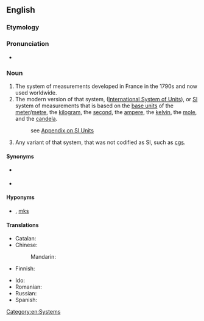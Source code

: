 {{also|metric-system}}
==English==

===Etymology===
{{rfe|lang=en}}

===Pronunciation===
* {{IPA|/ˈmɛtɹɪk ˌsɪstəm/|lang=en}}

===Noun===
{{en-noun|?}}

# The system of measurements developed in France in the 1790s and now used worldwide.
# The modern version of that system, {{w|Systeme Internationale d'Unites}} ([[International System of Units]]), or [[SI]] system of measurements that is based on the [[base unit]]s of the [[meter]]/[[metre]], the [[kilogram]], the [[second]], the [[ampere]], the [[kelvin]], the [[mole]], and the [[candela]].
#: see [[Appendix:SI_units|Appendix on SI Units]]
# Any variant of that system, that was not codified as SI, such as [[cgs]].

====Synonyms====
* {{l|en|metric}} {{qualifier|abbreviation}}
* {{sense|système international}} {{l|en|SI}}

====Hyponyms====
* {{sense|variants}} {{l|en|cgs}}, [[mks]]

====Translations====
{{trans-top|system of measurements developed in France}}
* Catalan: {{t|ca|sistema mètric|m}}
* Chinese:
*: Mandarin: {{t+|cmn|公制|tr=gōngzhì}}
* Finnish: {{t|fi|metrijärjestelmä}}
{{trans-mid}}
* Ido: {{t|io|metrala sistemo}}
* Romanian: {{t+|ro|sistem metric|n}}
* Russian: {{t-needed|ru}}
* Spanish: {{t|es|sistema métrico|m}}
{{trans-bottom}}

{{trans-see|International System of Units}}

[[Category:en:Systems]]